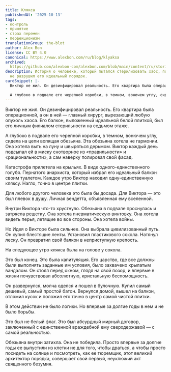 ```yaml
---
title: Клякса
publishedAt: '2025-10-13'
tags:
- контроль
- принятие
- страх перемен
- перфекционизм
translationGroup: the-blot
author: Alex Bon
license: CC BY 4.0
canonical: https://www.alexbon.com/ru/blog/klyaksa
archived: 
  https://github.com/alexbon-com/alexbon.com/blob/main/content/ru/stories/klyaksa.mdx
description: История о человеке, который пытался стерилизовать хаос, пока один голубь
  не разрушил его идеальный порядок.
cardSnippet: |-
  Виктор не жил. Он дезинфицировал реальность. Его квартира была операционной, а он в ней — главный хирург, вырезающий любую опухоль хаоса. Его балкон, выложенный идеальной белой плиткой, был его личным филиалом стерильности на седьмом этаже.

  А глубоко в подвале его черепной коробки, в темном, вонючем углу, сидела на цепи вопящая обезьяна. Эта обезьяна хотела не гармонии. Она хотела выть на луну и швыряться дерьмом...
---
```


Виктор не жил. Он дезинфицировал реальность. Его квартира была операционной, а он в ней — главный хирург, вырезающий любую опухоль хаоса. Его балкон, выложенный идеальной белой плиткой, был его личным филиалом стерильности на седьмом этаже.

А глубоко в подвале его черепной коробки, в темном, вонючем углу, сидела на цепи вопящая обезьяна. Эта обезьяна хотела не гармонии. Она хотела выть на луну и швыряться дерьмом. Виктор каждый день подсыпал ей в миску снотворное из «правильности» и «рациональности», а сам наверху полировал свой фасад.

Катастрофа прилетела на крыльях. В виде одного-единственного голубя. Пернатого анархиста, который избрал его идеальный балкон своим туалетом. Каждое утро Виктор находил одну-единственную кляксу. Нагло, точно в центре плитки.

Для любого другого человека это была бы досада. Для Виктора — это был плевок в душу. Личная вендетта, объявленная ему вселенной.

Внутри Виктора что-то хрустнуло. Обезьяна в подвале проснулась и затрясла решетку. Она хотела пневматическую винтовку. Она хотела видеть перья, летящие во все стороны. Она хотела войны.

Но Идея о Викторе была сильнее. Она выбрала цивилизованный путь. Он купил блестящие ленты. Установил пластикового сокола. Натянул леску. Он превратил свой балкон в неприступную крепость.

На следующее утро клякса была на голове у сокола.

Это был конец. Это была капитуляция. Его царство, где все должны были выполнять заданные им условия, было захвачено крылатым вандалом. Он стоял перед окном, глядя на свой позор, и впервые в жизни почувствовал абсолютную, кристальную беспомощность.

Он развернулся, молча оделся и пошел в булочную. Купил самый дешевый, самый простой батон. Вернулся домой, вышел на балкон, отломил кусок и положил его точно в центр самой чистой плитки.

В этом действии не было логики. Но впервые за долгие годы в нем и не было борьбы.

Это был не белый флаг. Это был абсурдный мирный договор, заключенный с единственной враждебной ему сверхдержавой — с самой реальностью.

Обезьяна внутри затихла. Она не победила. Просто впервые за долгие годы ее выпустили из клетки не для того, чтобы драться, а чтобы просто посидеть на солнце и посмотреть, как ее тюремщик, этот великий архитектор порядка, совершает свой первый, неуклюжий акт священного безумия.
